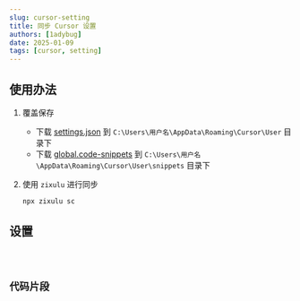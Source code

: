 ```yaml
---
slug: cursor-setting
title: 同步 Cursor 设置
authors: [1adybug]
date: 2025-01-09
tags: [cursor, setting]
---
```


## 使用办法

1. 覆盖保存
    - 下载 <a href="/settings.json" download="settings.json">settings.json</a> 到 `C:\Users\用户名\AppData\Roaming\Cursor\User` 目录下
    - 下载 <a href="/global.code-snippets" download="global.code-snippets">global.code-snippets</a> 到 `C:\Users\用户名\AppData\Roaming\Cursor\User\snippets` 目录下

2. 使用 `zixulu` 进行同步

    ```bash npm2yarn
    npx zixulu sc
    ```

## 设置

<Code url="/settings.json" />

## 代码片段

<Code url="/global.code-snippets" />
